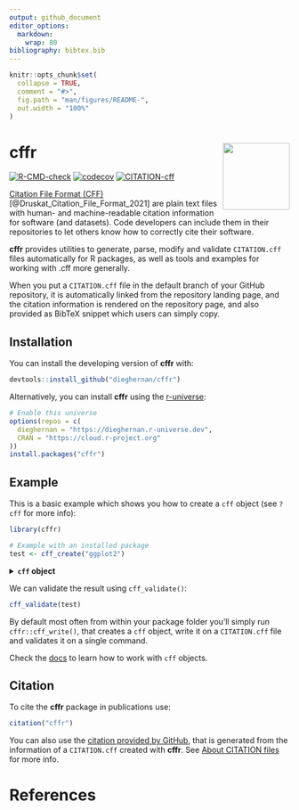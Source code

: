 ```yaml
---
output: github_document
editor_options: 
  markdown: 
    wrap: 80
bibliography: bibtex.bib
---
```


<!-- README.md is generated from README.Rmd. Please edit that file -->

```r
knitr::opts_chunk$set(
  collapse = TRUE,
  comment = "#>",
  fig.path = "man/figures/README-",
  out.width = "100%"
)
```

# cffr <img src="man/figures/logo.png" align="right" width="120"/>

<!-- badges: start -->

[![R-CMD-check](https://github.com/dieghernan/cffr/actions/workflows/check-full.yaml/badge.svg)](https://github.com/dieghernan/cffr/actions/workflows/check-full.yaml)
[![codecov](https://codecov.io/gh/dieghernan/cffr/branch/master/graph/badge.svg)](https://codecov.io/gh/dieghernan/cffr)
[![CITATION-cff](https://github.com/dieghernan/cffr/actions/workflows/cff-validator.yml/badge.svg)](https://github.com/dieghernan/cffr/actions/workflows/cff-validator.yml)

<!-- badges: end -->

[Citation File Format (CFF)](https://citation-file-format.github.io/)
[@Druskat_Citation_File_Format_2021] are plain text files with human- and
machine-readable citation information for software (and datasets). Code
developers can include them in their repositories to let others know how to
correctly cite their software.

**cffr** provides utilities to generate, parse, modify and validate
`CITATION.cff` files automatically for R packages, as well as tools and examples
for working with .cff more generally.

When you put a `CITATION.cff` file in the default branch of your GitHub
repository, it is automatically linked from the repository landing page, and the
citation information is rendered on the repository page, and also provided as
BibTeX snippet which users can simply copy.

## Installation

You can install the developing version of **cffr** with:

```r
devtools::install_github("dieghernan/cffr")
```

Alternatively, you can install **cffr** using the
[r-universe](https://dieghernan.r-universe.dev/ui#builds):

```r
# Enable this universe
options(repos = c(
  dieghernan = "https://dieghernan.r-universe.dev",
  CRAN = "https://cloud.r-project.org"
))
install.packages("cffr")
```

## Example

This is a basic example which shows you how to create a `cff` object (see `?cff` for more
info):

```r
library(cffr)

# Example with an installed package
test <- cff_create("ggplot2")
```

<details><summary>
<strong><code>cff</code> object</strong></summary>


```r

test
```

</details>

We can validate the result using `cff_validate()`:

```r

cff_validate(test)
```

By default most often from within your package folder you'll simply run
`cffr::cff_write()`, that creates a `cff` object, write it on a `CITATION.cff`
file and validates it on a single command.

Check the [docs](https://dieghernan.github.io/cffr/reference/index.html) to
learn how to work with `cff` objects.

## Citation

To cite the **cffr** package in publications use:

```r
citation("cffr")
```

You can also use the [citation provided by GitHub](https://github.com/dieghernan/cffr), 
that is generated from the information of a 
`CITATION.cff` created with **cffr**. See 
[About CITATION files](https://docs.github.com/es/github/creating-cloning-and-archiving-repositories/creating-a-repository-on-github/about-citation-files)
for more info.

# References
